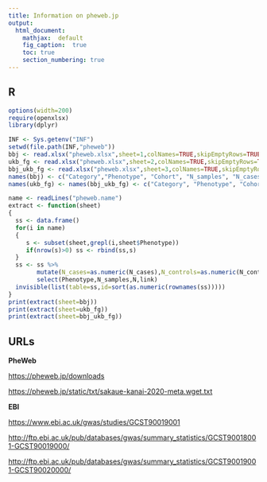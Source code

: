 ```yaml
---
title: Information on pheweb.jp
output:
  html_document:
    mathjax:  default
    fig_caption:  true
    toc: true
    section_numbering: true
---
```


## R

```r
options(width=200)
require(openxlsx)
library(dplyr)

INF <- Sys.getenv("INF")
setwd(file.path(INF,"pheweb"))
bbj <- read.xlsx("pheweb.xlsx",sheet=1,colNames=TRUE,skipEmptyRows=TRUE)
ukb_fg <- read.xlsx("pheweb.xlsx",sheet=2,colNames=TRUE,skipEmptyRows=TRUE)
bbj_ukb_fg <- read.xlsx("pheweb.xlsx",sheet=3,colNames=TRUE,skipEmptyRows=TRUE)
names(bbj) <- c("Category","Phenotype", "Cohort", "N_samples", "N_cases", "N_controls", "link")
names(ukb_fg) <- names(bbj_ukb_fg) <- c("Category", "Phenotype", "Cohort", "UKB.phecode", "FG.endpoint", "N_samples", "N_cases", "N_controls", "link")

name <- readLines("pheweb.name")
extract <- function(sheet)
{
  ss <- data.frame()
  for(i in name)
  {
     s <- subset(sheet,grepl(i,sheet$Phenotype))
     if(nrow(s)>0) ss <- rbind(ss,s)
  }
  ss <- ss %>%
        mutate(N_cases=as.numeric(N_cases),N_controls=as.numeric(N_controls),N=2/(1/N_cases+1/N_controls)) %>%
        select(Phenotype,N_samples,N,link)
  invisible(list(table=ss,id=sort(as.numeric(rownames(ss)))))
}
print(extract(sheet=bbj))
print(extract(sheet=ukb_fg))
print(extract(sheet=bbj_ukb_fg))
```

## URLs

**PheWeb**

[https://pheweb.jp/downloads](https://pheweb.jp/downloads)

[https://pheweb.jp/static/txt/sakaue-kanai-2020-meta.wget.txt](https://pheweb.jp/static/txt/sakaue-kanai-2020-meta.wget.txt)

**EBI**

[https://www.ebi.ac.uk/gwas/studies/GCST90019001](https://www.ebi.ac.uk/gwas/studies/GCST90019001)

[http://ftp.ebi.ac.uk/pub/databases/gwas/summary_statistics/GCST90018001-GCST90019000/](http://ftp.ebi.ac.uk/pub/databases/gwas/summary_statistics/GCST90018001-GCST90019000/)

[http://ftp.ebi.ac.uk/pub/databases/gwas/summary_statistics/GCST90019001-GCST90020000/](http://ftp.ebi.ac.uk/pub/databases/gwas/summary_statistics/GCST90019001-GCST90020000/)
